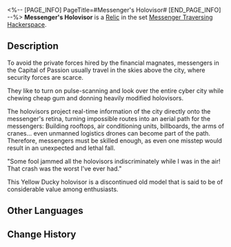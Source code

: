 <%-- [PAGE_INFO]
PageTitle=#Messenger's Holovisor#
[END_PAGE_INFO] --%>
{{Relic Infobox
|id        = 61141
|image     = Item Messenger's Holovisor.png{{subst:void|<!--$UPLOAD:<<SpriteOutput/RelicFigures/IconRelic_114_1.png>-<Item Messenger's Holovisor.png>-<Relic Icons>>-->}}
|set       = Messenger Traversing Hackerspace
|piece     = Head
|mentions  = 
}}
{{Description|The shape is exactly like a ski goggle. Not only does it have anti-glare properties, it can also be used to watch virtual live streams.}}
'''Messenger's Holovisor''' is a [[Relic]] in the set [[Messenger Traversing Hackerspace]].

==Description==
To avoid the private forces hired by the financial magnates, messengers in the Capital of Passion usually travel in the skies above the city, where security forces are scarce.

They like to turn on pulse-scanning and look over the entire cyber city while chewing cheap gum and donning heavily modified holovisors.

The holovisors project real-time information of the city directly onto the messenger's retina, turning impossible routes into an aerial path for the messengers: Building rooftops, air conditioning units, billboards, the arms of cranes... even unmanned logistics drones can become part of the path. Therefore, messengers must be skilled enough, as even one misstep would result in an unexpected and lethal fall.

"Some fool jammed all the holovisors indiscriminately while I was in the air! That crash was the worst I've ever had."

This Yellow Ducky holovisor is a discontinued old model that is said to be of considerable value among enthusiasts.

==Other Languages==
{{Other Languages
|en   = Messenger's Holovisor
|zhs  = 信使的全息目镜
|zht  = 信使的全像目鏡
|ja   = メッセンジャーのホログラフィーゴーグル
|ko   = 메신저의 홀로그램 고글
|es   = Visor holográfico del mensajero
|fr   = Holoviseur de messager
|ru   = Головизоры вестника
|th   = Messenger's Holovisor
|vi   = Kính Thông Tin Của Tín Sứ
|de   = Holobrille des Boten
|id   = Messenger's Holovisor
|pt   = Hololente do Mensageiro
}}

==Change History==
{{Change History|1.2}}